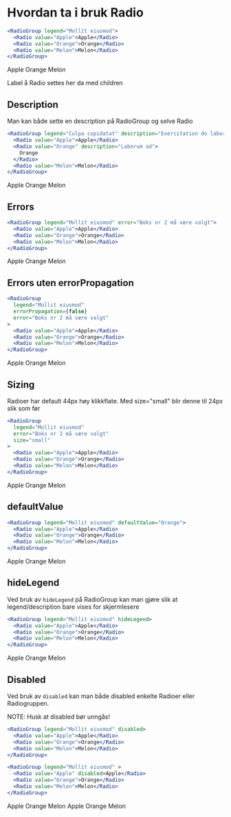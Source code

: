 
<Meta title="ds-react/form/radio/intro" />

# Hvordan ta i bruk Radio

```jsx
<RadioGroup legend="Mollit eiusmod">
  <Radio value="Apple">Apple</Radio>
  <Radio value="Orange">Orange</Radio>
  <Radio value="Melon">Melon</Radio>
</RadioGroup>
```

<Canvas>
  <RadioGroup legend="Mollit eiusmod">
    <Radio value="Apple">Apple</Radio>
    <Radio value="Orange">Orange</Radio>
    <Radio value="Melon">Melon</Radio>
  </RadioGroup>
</Canvas>

Label å Radio settes her da med children

## Description

Man kan både sette en description på RadioGroup og selve Radio

```jsx
<RadioGroup legend="Culpa cupidatat" description="Exercitation do labore">
  <Radio value="Apple">Apple</Radio>
  <Radio value="Orange" description="Laborum ad">
    Orange
  </Radio>
  <Radio value="Melon">Melon</Radio>
</RadioGroup>
```

<Canvas>
  <RadioGroup legend="Mollit eiusmod" description="Exercitation do labore">
    <Radio value="Apple">Apple</Radio>
    <Radio value="Orange" description="Laborum ad">
      Orange
    </Radio>
    <Radio value="Melon">Melon</Radio>
  </RadioGroup>
</Canvas>

## Errors

```jsx
<RadioGroup legend="Mollit eiusmod" error="Boks nr 2 må være valgt">
  <Radio value="Apple">Apple</Radio>
  <Radio value="Orange">Orange</Radio>
  <Radio value="Melon">Melon</Radio>
</RadioGroup>
```

<Canvas>
  <RadioGroup legend="Mollit eiusmod" error="Boks nr 2 må være valgt">
    <Radio value="Apple">Apple</Radio>
    <Radio value="Orange">Orange</Radio>
    <Radio value="Melon">Melon</Radio>
  </RadioGroup>
</Canvas>

## Errors uten errorPropagation

```jsx
<RadioGroup
  legend="Mollit eiusmod"
  errorPropagation={false}
  error="Boks nr 2 må være valgt"
>
  <Radio value="Apple">Apple</Radio>
  <Radio value="Orange">Orange</Radio>
  <Radio value="Melon">Melon</Radio>
</RadioGroup>
```

<Canvas>
  <RadioGroup
    legend="Mollit eiusmod"
    errorPropagation={false}
    error="Boks nr 2 må være valgt"
  >
    <Radio value="Apple">Apple</Radio>
    <Radio value="Orange" error="Boksen må være valgt">
      Orange
    </Radio>
    <Radio value="Melon">Melon</Radio>
  </RadioGroup>
</Canvas>

## Sizing

Radioer har default 44px høy klikkflate. Med size="small" blir denne til 24px slik som før

```jsx
<RadioGroup
  legend="Mollit eiusmod"
  error="Boks nr 2 må være valgt"
  size="small"
>
  <Radio value="Apple">Apple</Radio>
  <Radio value="Orange">Orange</Radio>
  <Radio value="Melon">Melon</Radio>
</RadioGroup>
```

<Canvas>
  <RadioGroup
    legend="Mollit eiusmod"
    error="Boks nr 2 må være valgt"
    size="small"
  >
    <Radio value="Apple">Apple</Radio>
    <Radio value="Orange" error="Boksen må være valgt">
      Orange
    </Radio>
    <Radio value="Melon">Melon</Radio>
  </RadioGroup>
</Canvas>

## defaultValue

```jsx
<RadioGroup legend="Mollit eiusmod" defaultValue="Orange">
  <Radio value="Apple">Apple</Radio>
  <Radio value="Orange">Orange</Radio>
  <Radio value="Melon">Melon</Radio>
</RadioGroup>
```

<Canvas>
  <RadioGroup legend="Mollit eiusmod" defaultValue="Orange">
    <Radio value="Apple">Apple</Radio>
    <Radio value="Orange">Orange</Radio>
    <Radio value="Melon">Melon</Radio>
  </RadioGroup>
</Canvas>

## hideLegend

Ved bruk av `hideLegend` på RadioGroup kan man gjøre slik at legend/description bare vises for skjermlesere

```jsx
<RadioGroup legend="Mollit eiusmod" hideLegend>
  <Radio value="Apple">Apple</Radio>
  <Radio value="Orange">Orange</Radio>
  <Radio value="Melon">Melon</Radio>
</RadioGroup>
```

<Canvas>
  <RadioGroup legend="Mollit eiusmod" hideLegend>
    <Radio value="Apple">Apple</Radio>
    <Radio value="Orange">Orange</Radio>
    <Radio value="Melon">Melon</Radio>
  </RadioGroup>
</Canvas>

## Disabled

Ved bruk av `disabled` kan man både disabled enkelte Radioer eller Radiogruppen.

NOTE: Husk at disabled bør unngås!

```jsx
<RadioGroup legend="Mollit eiusmod" disabled>
  <Radio value="Apple">Apple</Radio>
  <Radio value="Orange">Orange</Radio>
  <Radio value="Melon">Melon</Radio>
</RadioGroup>

<RadioGroup legend="Mollit eiusmod" >
  <Radio value="Apple" disabled>Apple</Radio>
  <Radio value="Orange">Orange</Radio>
  <Radio value="Melon">Melon</Radio>
</RadioGroup>
```

<Canvas>
  <div>
    <RadioGroup legend="Mollit eiusmod" disabled>
      <Radio value="Apple">Apple</Radio>
      <Radio value="Orange">Orange</Radio>
      <Radio value="Melon">Melon</Radio>
    </RadioGroup>
    <RadioGroup legend="Mollit eiusmod">
      <Radio value="Apple" disabled>
        Apple
      </Radio>
      <Radio value="Orange">Orange</Radio>
      <Radio value="Melon">Melon</Radio>
    </RadioGroup>
  </div>
</Canvas>
